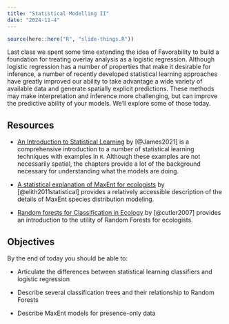```yaml
---
title: "Statistical Modelling II"
date: "2024-11-4"
---
```


```r
source(here::here("R", "slide-things.R"))
```

Last class we spent some time extending the idea of Favorability to build a foundation for treating overlay analysis as a logistic regression. Although logistic regression has a number of properties that make it desirable for inference, a number of recently developed statistical learning approaches have greatly improved our ability to take advantage a wide variety of available data and generate spatially explicit predictions. These methods may make interpretation and inference more challenging, but can improve the predictive ability of your models. We'll explore some of those today.

## Resources

- <i class="fas fa-external-link-square-alt"></i> [An Introduction to Statistical Learning](https://www.statlearning.com/) by [@James2021] is a comprehensive introduction to a number of statistical learning techniques with examples in `R`. Although these examples are not necessarily spatial, the chapters provide a lot of the background necessary for understanding what the models are doing.

- <i class="fas fa-external-link-square-alt"></i> [A statistical explanation of MaxEnt for ecologists](https://hastie.su.domains/Papers/maxent_explained.pdf) by [@elith2011statistical] provides a relatively accessible description of the details of MaxEnt species distribution modeling.

- <i class="fas fa-external-link-square-alt"></i> [Random forests for Classification in Ecology](https://esajournals.onlinelibrary.wiley.com/doi/full/10.1890/07-0539.1) by [@cutler2007] provides an introduction to the utility of Random Forests for ecologists.


## Objectives

By the end of today you should be able to:

- Articulate the differences between statistical learning classifiers and logistic regression

- Describe several classification trees and their relationship to Random Forests

- Describe MaxEnt models for presence-only data

<!--
```r
slide_buttons("/slides/22-slides")
```

<div>

```{=html}
<iframe class="slide-deck" src="/slides/22-slides.html"></iframe>
```

</div>

[Panopto Video](https://boisestate.hosted.panopto.com/Panopto/Pages/Viewer.aspx?id=4490849b-8188-40a6-b657-b0b201521f29&start=0)--> 
